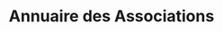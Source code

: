 ---
layout: ../../../layouts/AssoSort.astro
title: "Annuaire des Associations"
typeFilter: evenementiel
affiliationFilter: lettres
---